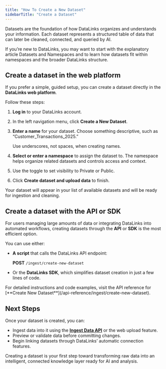 ```yaml
---
title: "How To Create a New Dataset"
sidebarTitle: "Create a Dataset"
---
```


Datasets are the foundation of how DataLinks organizes and understands your information. Each dataset represents a structured table of data that can later be cleaned, connected, and queried by AI.

If you’re new to DataLinks, you may want to start with the explanatory article Datasets and Namespaces and to learn how datasets fit within namespaces and the broader DataLinks structure.

## Create a dataset in the web platform

If you prefer a simple, guided setup, you can create a dataset directly in the **DataLinks web platform**.

Follow these steps:

1. **Log in** to your DataLinks account.
2. In the left navigation menu, click **Create a New Dataset**.
3. **Enter a name** for your dataset. Choose something descriptive, such as “Customer_Transactions_2025.” 

   <Info>
     Use underscores, not spaces, when creating names.
   </Info>
4. **Select or enter a namespace** to assign the dataset to. The namespace helps organize related datasets and controls access and context.
5. Use the toggle to set visibility to Private or Public.
6. Click **Create dataset and upload data** to finish.

Your dataset will appear in your list of available datasets and will be ready for ingestion and cleaning.

## Create a dataset with the API or SDK

For users managing large amounts of data or integrating DataLinks into automated workflows, creating datasets through the **API** or **SDK** is the most efficient option.

You can use either:

- **A script** that calls the DataLinks API endpoint:

  **POST** `/ingest/create-new-dataset`
- Or the **DataLinks SDK**, which simplifies dataset creation in just a few lines of code.

<Info>
  For detailed instructions and code examples, visit the API reference for [**Create New Dataset**](/api-reference/ingest/create-new-dataset).
</Info>

## Next Steps

Once your dataset is created, you can:

- Ingest data into it using the [**Ingest Data API**](/api-reference/ingest/ingest-data) or the web upload feature.
- Preview or validate data before committing changes.
- Begin linking datasets through DataLinks’ automatic connection features.

Creating a dataset is your first step toward transforming raw data into an intelligent, connected knowledge layer ready for AI and analysis.